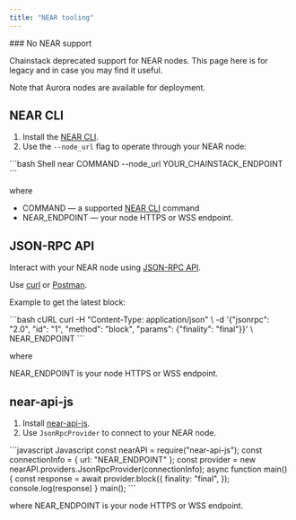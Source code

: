 ```yaml
---
title: "NEAR tooling"
---
```


<Warning>
### No NEAR support

Chainstack deprecated support for NEAR nodes. This page here is for legacy and in case you may find it useful.

Note that Aurora nodes are available for deployment.
</Warning>

## NEAR CLI
1. Install the [NEAR CLI](https://docs.near.org/tools/near-cli).
2. Use the `--node_url` flag to operate through your NEAR node:

<CodeGroup>
  ```bash Shell
  near COMMAND --node_url YOUR_CHAINSTACK_ENDPOINT
  ```
</CodeGroup>

where

* COMMAND — a supported [NEAR CLI](https://docs.near.org/tools/near-cli) command
* NEAR\_ENDPOINT — your node HTTPS or WSS endpoint.

## JSON-RPC API

Interact with your NEAR node using [JSON-RPC API](https://docs.near.org/api/rpc/introduction).

Use [curl](https://curl.haxx.se) or [Postman](https://www.getpostman.com).

Example to get the latest block:

<CodeGroup>
  ```bash cURL
  curl -H "Content-Type: application/json" \
    -d '{"jsonrpc": "2.0", "id": "1", "method": "block", "params": {"finality": "final"}}' \
    NEAR_ENDPOINT
  ```
</CodeGroup>

where

NEAR\_ENDPOINT is your node HTTPS or WSS endpoint.

## near-api-js

1. Install [near-api-js](https://docs.near.org/tools/near-api-js/quick-reference).
2. Use `JsonRpcProvider` to connect to your NEAR node.

<CodeGroup>
  ```javascript Javascript
  const nearAPI = require("near-api-js");
  const connectionInfo = {
      url: "NEAR_ENDPOINT"
  };
  const provider = new nearAPI.providers.JsonRpcProvider(connectionInfo);
  async function main() {
      const response = await provider.block({
          finality: "final",
      });
      console.log(response)
  }
  main();
  ```
</CodeGroup>

where NEAR\_ENDPOINT is your node HTTPS or WSS endpoint.
